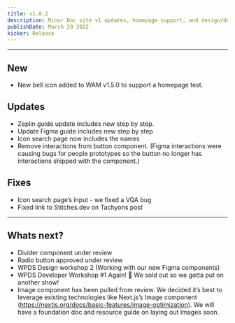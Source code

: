 ```yaml
---
title: v1.0.2
description: Minor Doc site v1 updates, homepage support, and design/dev workshop/outreach.
publishDate: March 29 2022
kicker: Release
---
```


---

## <Change type="New">New</Change>

- New bell icon added to WAM v1.5.0 to support a homepage test.

## <Change type="Updates">Updates</Change>

- Zeplin guide update includes new step by step.
- Update Figma guide includes new step by step
- Icon search page now includes the names
- Remove interactions from button component. (Figma interactions were causing bugs for people prototypes so the button no longer has interactions shipped with the component.)

## <Change type="Fixes">Fixes</Change>

- Icon search page’s input - we fixed a VQA bug
- Fixed link to Stitches.dev on Tachyons post

---

## Whats next?

- Divider component under review
- Radio button approved under review
- WPDS Design workshop 2 (Working with our new Figma components)
- WPDS Developer Workshop #1 Again! 🥳 We sold out so we gotta put on another show!
- Image component has been pulled from review. We decided it’s best to leverage existing technologies like Next.js’s Image component (https://nextjs.org/docs/basic-features/image-optimization). We will have a foundation doc and resource guide on laying out Images soon.
